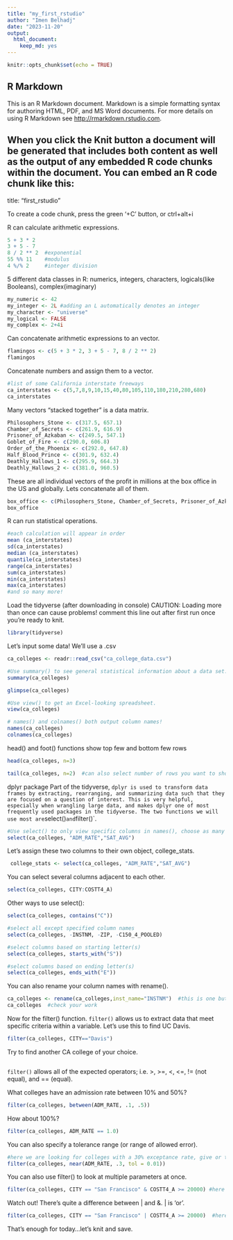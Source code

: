 ---
title: "my_first_rstudio"
author: "Imen Belhadj"
date: "2023-11-20"
output: 
  html_document: 
    keep_md: yes
---

```{r setup, include=FALSE}
knitr::opts_chunk$set(echo = TRUE)
```

## R Markdown

This is an R Markdown document. Markdown is a simple formatting syntax for authoring HTML, PDF, and MS Word documents. For more details on using R Markdown see <http://rmarkdown.rstudio.com>.

When you click the **Knit** button a document will be generated that includes both content as well as the output of any embedded R code chunks within the document. You can embed an R code chunk like this:
---
title: "first_rstudio"

To create a code chunk, press the green '+C' button, or ctrl+alt+i

R can calculate arithmetic expressions.
```{r}
5 + 3 * 2
3 + 5 - 7
8 / 2 ** 2  #exponential
55 %% 11    #modulus
4 %/% 2     #integer division
```


5 different data classes in R: numerics, integers, characters, logicals(like Booleans), complex(imaginary)
```{r}
my_numeric <- 42
my_integer <- 2L #adding an L automatically denotes an integer
my_character <- "universe"
my_logical <- FALSE
my_complex <- 2+4i
```

Can concatenate arithmetic expressions to an vector.
```{r}
flamingos <- c(5 + 3 * 2, 3 + 5 - 7, 8 / 2 ** 2)
flamingos
```

Concatenate numbers and assign them to a vector.
```{r}
#list of some California interstate freeways
ca_interstates <- c(5,7,8,9,10,15,40,80,105,110,180,210,280,680)
ca_interstates
```

Many vectors "stacked together" is a data matrix.
```{r}
Philosophers_Stone <- c(317.5, 657.1)
Chamber_of_Secrets <- c(261.9, 616.9)
Prisoner_of_Azkaban <- c(249.5, 547.1)
Goblet_of_Fire <- c(290.0, 606.8)
Order_of_the_Phoenix <- c(292.0, 647.8)
Half_Blood_Prince <- c(301.9, 632.4)
Deathly_Hallows_1 <- c(295.9, 664.3)
Deathly_Hallows_2 <- c(381.0, 960.5)
```
These are all individual vectors of the profit in millions at the box office in the US and globally. 
Lets concatenate all of them.
```{r}
box_office <- c(Philosophers_Stone, Chamber_of_Secrets, Prisoner_of_Azkaban, Goblet_of_Fire, Order_of_the_Phoenix, Half_Blood_Prince, Deathly_Hallows_1, Deathly_Hallows_2)
box_office
```


R can run statistical operations.
```{r}
#each calculation will appear in order
mean (ca_interstates)
sd(ca_interstates)
median (ca_interstates)
quantile(ca_interstates)
range(ca_interstates)
sum(ca_interstates)
min(ca_interstates)
max(ca_interstates)
#and so many more!
```
Load the tidyverse (after downloading in console)
CAUTION: Loading more than once can cause problems! comment this line out after first run once you're ready to knit.
```{r}
library(tidyverse)
```
Let's input some data! We'll use a .csv
```{r}
ca_colleges <- readr::read_csv("ca_college_data.csv")
```
```{r}
#Use summary() to see general statistical information about a data set.
summary(ca_colleges)
```
```{r}
glimpse(ca_colleges)
```
```{r}
#Use view() to get an Excel-looking spreadsheet.
view(ca_colleges)
```

```{r}
# names() and colnames() both output column names!
names(ca_colleges)
colnames(ca_colleges)
```
head() and foot() functions show top few and bottom few rows
```{r}
head(ca_colleges, n=3)
```
```{r}
tail(ca_colleges, n=2)  #can also select number of rows you want to show for this, here I picked 2
```

dplyr package 
Part of the tidyverse, `dplyr is used to transform data frames by extracting, rearranging, and summarizing data such that they are focused on a question of interest. This is very helpful,  especially when wrangling large data, and makes dplyr one of most frequently used packages in the tidyverse. The two functions we will use most are `select()` and `filter()`.  
```{r}
#Use select() to only view specific columns in names(), choose as many as you want.
select(ca_colleges, "ADM_RATE","SAT_AVG")
```
Let's assign these two columns to their own object, college_stats.
```{r}
 college_stats <- select(ca_colleges, "ADM_RATE","SAT_AVG")
```

You can select several columns adjacent to each other.
```{r}
select(ca_colleges, CITY:COSTT4_A)
```
Other ways to use select():
```{r}
select(ca_colleges, contains("C"))
```
```{r}
#select all except specified column names
select(ca_colleges, -INSTNM, -ZIP, -C150_4_POOLED)
```
```{r}
#select columns based on starting letter(s)
select(ca_colleges, starts_with("S"))
```
```{r}
#select columns based on ending letter(s)
select(ca_colleges, ends_with("E"))
```
You can also rename your column names with rename().
```{r}
ca_colleges <- rename(ca_colleges,inst_name="INSTNM")  #this is one but you can change as many as you want, just seperate with commas 
ca_colleges  #check your work
```

Now for the filter() function. `filter()` allows us to extract data that meet specific criteria within a variable. Let's use this to find UC Davis.
```{r}
filter(ca_colleges, CITY=="Davis") 
```
Try to find another CA college of your choice.
```{r}

```

`filter()` allows all of the expected operators; i.e. >, >=, <, <=, != (not equal), and == (equal).

What colleges have an admission rate between 10% and 50%?
```{r}
filter(ca_colleges, between(ADM_RATE, .1, .5))
```

How about 100%? 
```{r}
filter(ca_colleges, ADM_RATE == 1.0)
```

You can also specify a tolerance range (or range of allowed error).
```{r}
#here we are looking for colleges with a 30% exceptance rate, give or take 1%
filter(ca_colleges, near(ADM_RATE, .3, tol = 0.01)) 
```
You can also use filter() to look at multiple parameters at once. 
```{r}
filter(ca_colleges, CITY == "San Francisco" & COSTT4_A >= 20000) #here we are looking for colleges in San Francisco with a cost 4 attendance >= $20000
```
Watch out! There's quite a difference between | and &. | is 'or'.
```{r}
filter(ca_colleges, CITY == "San Francisco" | COSTT4_A >= 20000)  #here we are looking for colleges in San Francisco or colleges with a cost 4 attendance >= $20000
```

That's enough for today...let's knit and save.

